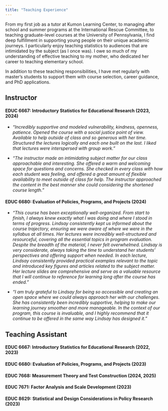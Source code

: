 ```yaml
---
title: "Teaching Experience"
---
```


From my first job as a tutor at Kumon Learning Center, to managing after school and summer programs at the International Rescue Committee, to teaching graduate-level courses at the University of Pennsylvania, I find deep fulfillment in supporting young people on their unique academic journeys. I particularly enjoy teaching statistics to audiences that are intimidated by the subject (as I once was). I owe so much of my understanding of effective teaching to my mother, who dedicated her career to teaching elementary school.

In addition to these teaching responsibilities, I have met regularly with master's students to support them with course selection, career guidance, and PhD applications.

## Instructor 

#### **EDUC 6667: Introductory Statistics for Educational Research (2023, 2024)**

-   *"Incredibly supportive and modeled vulnerability, kindness, openness, patience. Opened the course with a social justice point of view. Available to help outside of class and so generous with her time. Structured the lectures logically and each one built on the last. I liked that lectures were interspersed with group work."*

-   *"The instructor made an intimidating subject matter for our class approachable and interesting. She offered a warm and welcoming space for questions and concerns. She checked in every class with how each student was feeling, and offered a great amount of flexible availability to meet outside of class for help. The instructor approached the content in the best manner she could considering the shortened course length."*

#### **EDUC 6680: Evaluation of Policies, Programs, and Projects (2024)**

-   *"This course has been exceptionally well-organized. From start to finish, I always knew exactly what I was doing and where I stood in terms of progress. Lindsay consistently kept us informed about the course trajectory, ensuring we were aware of where we were in the syllabus at all times. Her lectures were incredibly well-structured and resourceful, covering all the essential topics in program evaluation. Despite the breadth of the material, I never felt overwhelmed. Lindsay is very considerate, always taking the time to understand her students' perspectives and offering support when needed. In each lecture, Lindsay consistently provided practical examples relevant to the topic and introduced key figures and articles related to the subject matter. Her lecture slides are comprehensive and serve as a valuable resource that I will continue to reference for learning long after the course has ended."*

-    *"I am truly grateful to Lindsay for being so accessible and creating an open space where we could always approach her with our challenges. She has consistently been incredibly supportive, helping to make our learning journey smoother and more manageable. In the context of our program, this course is invaluable, and I highly recommend that it continue to be offered in the same way Lindsay has designed it."*

## Teaching Assistant

#### EDUC 6667: Introductory Statistics for Educational Research (2022, 2023)

#### EDUC 6680: Evaluation of Policies, Programs, and Projects (2023)

#### EDUC 7668: Measurement Theory and Test Construction (2024, 2025)

#### EDUC 7671: Factor Analysis and Scale Development (2023)

#### EDUC 8629: Statistical and Design Considerations in Policy Research (2023)

